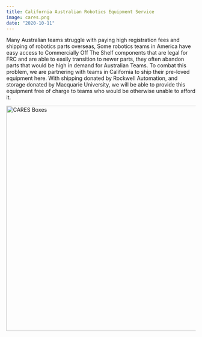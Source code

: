 ```yaml
---
title: California Australian Robotics Equipment Service
image: cares.png
date: "2020-10-11"
---
```


Many Australian teams struggle with paying high registration fees and shipping of robotics parts overseas,
Some robotics teams in America have easy access to Commercially Off The Shelf components that are legal for FRC and are able to easily transition to newer parts, they often abandon parts that would be high in demand for Australian Teams.
To combat this problem, we are partnering with teams in California to ship their pre-loved equipment here. With shipping donated by Rockwell Automation, and storage donated by Macquarie University, we will be able to provide this equipment free of charge to teams who would be otherwise unable to afford it.

<Image
  src="/images/data/outreach/caresboxes.jpg"
  width="800"
  height="600"
  alt="CARES Boxes"
  layout="responsive"
/>
